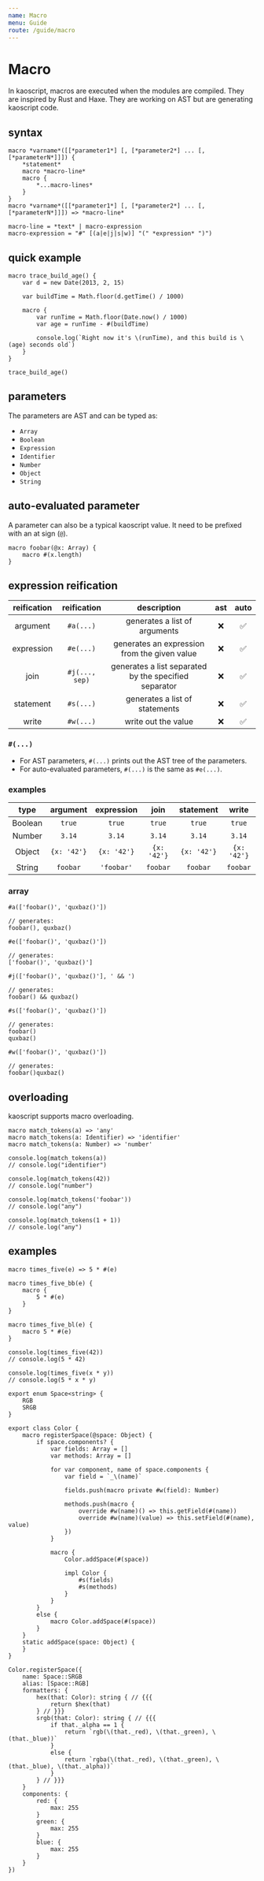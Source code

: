 ```yaml
---
name: Macro
menu: Guide
route: /guide/macro
---
```


# Macro

In kaoscript, macros are executed when the modules are compiled. They are inspired by Rust and Haxe.
They are working on AST but are generating kaoscript code.

## syntax

```syntax
macro *varname*([[*parameter1*] [, [*parameter2*] ... [, [*parameterN*]]]) {
	*statement*
	macro *macro-line*
	macro {
		*...macro-lines*
	}
}
macro *varname*([[*parameter1*] [, [*parameter2*] ... [, [*parameterN*]]]) => *macro-line*

macro-line = *text* | macro-expression
macro-expression = "#" [(a|e|j|s|w)] "(" *expression* ")")
```

## quick example

```kaoscript
macro trace_build_age() {
	var d = new Date(2013, 2, 15)

	var buildTime = Math.floor(d.getTime() / 1000)

	macro {
		var runTime = Math.floor(Date.now() / 1000)
		var age = runTime - #(buildTime)

		console.log(`Right now it's \(runTime), and this build is \(age) seconds old`)
	}
}

trace_build_age()
```

## parameters

The parameters are AST and can be typed as:

- `Array`
- `Boolean`
- `Expression`
- `Identifier`
- `Number`
- `Object`
- `String`

## auto-evaluated parameter

A parameter can also be a typical kaoscript value. It need to be prefixed with an at sign (`@`).

```kaoscript
macro foobar(@x: Array) {
	macro #(x.length)
}
```

## expression reification

| reification |  reification   |                      description                      | ast | auto |
| :---------: | :------------: | :---------------------------------------------------: | :-: | :--: |
|  argument   |   `#a(...)`    |             generates a list of arguments             | ❌  |  ✅  |
| expression  |   `#e(...)`    |     generates an expression from the given value      | ❌  |  ✅  |
|    join     | `#j(..., sep)` | generates a list separated by the specified separator | ❌  |  ✅  |
|  statement  |   `#s(...)`    |            generates a list of statements             | ❌  |  ✅  |
|    write    |   `#w(...)`    |                  write out the value                  | ❌  |  ✅  |

### `#(...)`

- For AST parameters, `#(...)` prints out the AST tree of the parameters.
- For auto-evaluated parameters, `#(...)` is the same as `#e(...)`.

### examples

|  type   |  argument   | expression  |    join     |  statement  |    write    |
| :-----: | :---------: | :---------: | :---------: | :---------: | :---------: |
| Boolean |   `true`    |   `true`    |   `true`    |   `true`    |   `true`    |
| Number  |   `3.14`    |   `3.14`    |   `3.14`    |   `3.14`    |   `3.14`    |
| Object  | `{x: '42'}` | `{x: '42'}` | `{x: '42'}` | `{x: '42'}` | `{x: '42'}` |
| String  |  `foobar`   | `'foobar'`  |  `foobar`   |  `foobar`   |  `foobar`   |

### array

```kaoscript
#a(['foobar()', 'quxbaz()'])

// generates:
foobar(), quxbaz()
```

```kaoscript
#e(['foobar()', 'quxbaz()'])

// generates:
['foobar()', 'quxbaz()']
```

```kaoscript
#j(['foobar()', 'quxbaz()'], ' && ')

// generates:
foobar() && quxbaz()
```

```kaoscript
#s(['foobar()', 'quxbaz()'])

// generates:
foobar()
quxbaz()
```

```kaoscript
#w(['foobar()', 'quxbaz()'])

// generates:
foobar()quxbaz()
```

## overloading

kaoscript supports macro overloading.

```kaoscript
macro match_tokens(a) => 'any'
macro match_tokens(a: Identifier) => 'identifier'
macro match_tokens(a: Number) => 'number'

console.log(match_tokens(a))
// console.log("identifier")

console.log(match_tokens(42))
// console.log("number")

console.log(match_tokens('foobar'))
// console.log("any")

console.log(match_tokens(1 + 1))
// console.log("any")
```

## examples

```kaoscript
macro times_five(e) => 5 * #(e)

macro times_five_bb(e) {
	macro {
		5 * #(e)
	}
}

macro times_five_bl(e) {
	macro 5 * #(e)
}

console.log(times_five(42))
// console.log(5 * 42)

console.log(times_five(x * y))
// console.log(5 * x * y)
```

```kaoscript
export enum Space<string> {
	RGB
	SRGB
}

export class Color {
	macro registerSpace(@space: Object) {
		if space.components? {
			var fields: Array = []
			var methods: Array = []

			for var component, name of space.components {
				var field = `_\(name)`

				fields.push(macro private #w(field): Number)

				methods.push(macro {
					override #w(name)() => this.getField(#(name))
					override #w(name)(value) => this.setField(#(name), value)
				})
			}

			macro {
				Color.addSpace(#(space))

				impl Color {
					#s(fields)
					#s(methods)
				}
			}
		}
		else {
			macro Color.addSpace(#(space))
		}
	}
	static addSpace(space: Object) {
	}
}

Color.registerSpace({
	name: Space::SRGB
	alias: [Space::RGB]
	formatters: {
		hex(that: Color): string { // {{{
			return $hex(that)
		} // }}}
		srgb(that: Color): string { // {{{
			if that._alpha == 1 {
				return `rgb(\(that._red), \(that._green), \(that._blue))`
			}
			else {
				return `rgba(\(that._red), \(that._green), \(that._blue), \(that._alpha))`
			}
		} // }}}
	}
	components: {
		red: {
			max: 255
		}
		green: {
			max: 255
		}
		blue: {
			max: 255
		}
	}
})
```
